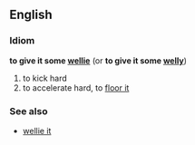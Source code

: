 ==English==
===Idiom===
'''to give it some [[wellie]]''' (or '''to give it some [[welly]]''')
#to kick hard
#to accelerate hard, to [[floor it]]

===See also===
*[[wellie it]]